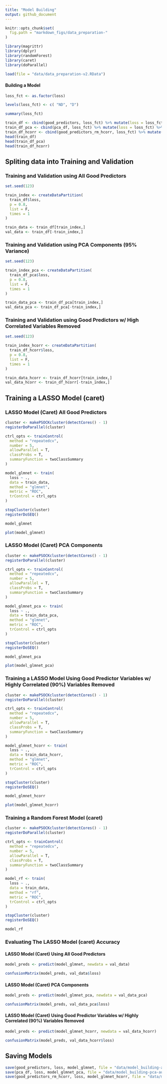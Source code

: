 ```yaml
---
title: "Model Building"
output: github_document
---
```


```r
knitr::opts_chunk$set(
  fig.path = "markdown_figs/data_preparation-"
)
```

```r
library(magrittr)
library(dplyr)
library(randomForest)
library(caret)
library(doParallel)
```

```r
load(file = "data/data_preparation-v2.RData")
```

#### Building a Model

```r
loss_fct <- as.factor(loss)

levels(loss_fct) <- c( "ND", "D")

summary(loss_fct)
```


```r
train_df <- cbind(good_predictors, loss_fct) %>% mutate(loss = loss_fct) %>% dplyr::select(-loss_fct)
train_df_pca <- cbind(pca_df, loss_fct) %>% mutate(loss = loss_fct) %>% dplyr::select(-loss_fct)
train_df_hcorr <- cbind(good_predictors_rm_hcorr, loss_fct) %>% mutate(loss = loss_fct) %>% dplyr::select(-loss_fct)
head(train_df)
head(train_df_pca)
head(train_df_hcorr)
```

## Spliting data into Training and Validation

### Training and Validation using All Good Predictors

```r
set.seed(123)

train_index <- createDataPartition(
  train_df$loss,
  p = 0.8,
  list = F,
  times = 1
)

train_data <- train_df[train_index,]
val_data <- train_df[-train_index,]
```

### Training and Validation using PCA Components (95% Variance)

```r
set.seed(123)

train_index_pca <- createDataPartition(
  train_df_pca$loss,
  p = 0.8,
  list = F,
  times = 1
)

train_data_pca <- train_df_pca[train_index,]
val_data_pca <- train_df_pca[-train_index,]
```

### Training and Validation using Good Predictors w/ High Correlated Variables Removed

```r
set.seed(123)

train_index_hcorr <- createDataPartition(
  train_df_hcorr$loss,
  p = 0.8,
  list = F,
  times = 1
)

train_data_hcorr <- train_df_hcorr[train_index,]
val_data_hcorr <- train_df_hcorr[-train_index,]
```

## Training a LASSO Model (caret)

### LASSO Model (Caret) All Good Predictors

```r
cluster <- makePSOCKcluster(detectCores() - 1)
registerDoParallel(cluster)

ctrl_opts <- trainControl(
  method = "repeatedcv",
  number = 5,
  allowParallel = T,
  classProbs = T,
  summaryFunction = twoClassSummary
)

model_glmnet <- train(
  loss ~ .,
  data = train_data,
  method = "glmnet",
  metric = "ROC",
  trControl = ctrl_opts
)

stopCluster(cluster)
registerDoSEQ()
```

```r
model_glmnet
```

```r
plot(model_glmnet)
```

### LASSO Model (Caret) PCA Components

```r
cluster <- makePSOCKcluster(detectCores() - 1)
registerDoParallel(cluster)

ctrl_opts <- trainControl(
  method = "repeatedcv",
  number = 5,
  allowParallel = T,
  classProbs = T,
  summaryFunction = twoClassSummary
)

model_glmnet_pca <- train(
  loss ~ .,
  data = train_data_pca,
  method = "glmnet",
  metric = "ROC",
  trControl = ctrl_opts
)

stopCluster(cluster)
registerDoSEQ()
```

```r
model_glmnet_pca
```

```r
plot(model_glmnet_pca)
```

### Training a LASSO Model Using Good Predictor Variables w/ Highly Correlated (90%) Variables Removed

```r
cluster <- makePSOCKcluster(detectCores() - 1)
registerDoParallel(cluster)

ctrl_opts <- trainControl(
  method = "repeatedcv",
  number = 5,
  allowParallel = T,
  classProbs = T,
  summaryFunction = twoClassSummary
)

model_glmnet_hcorr <- train(
  loss ~ .,
  data = train_data_hcorr,
  method = "glmnet",
  metric = "ROC",
  trControl = ctrl_opts
)

stopCluster(cluster)
registerDoSEQ()
```

```r
model_glmnet_hcorr
```

```r
plot(model_glmnet_hcorr)
```

### Training a Random Forest Model (caret)

```r
cluster <- makePSOCKcluster(detectCores() - 1)
registerDoParallel(cluster)

ctrl_opts <- trainControl(
  method = "repeatedcv",
  number = 5,
  allowParallel = T,
  classProbs = T,
  summaryFunction = twoClassSummary
)

model_rf <- train(
  loss ~ .,
  data = train_data,
  method = "rf",
  metric = "ROC",
  trControl = ctrl_opts
)

stopCluster(cluster)
registerDoSEQ()
```

```r
model_rf
```

### Evaluating The LASSO Model (caret) Accuracy

#### LASSO Model (Caret) Using All Good Predictors

```r
model_preds <- predict(model_glmnet, newdata = val_data)

confusionMatrix(model_preds, val_data$loss)
```

#### LASSO Model (Caret) PCA Components

```r
model_preds <- predict(model_glmnet_pca, newdata = val_data_pca)

confusionMatrix(model_preds, val_data_pca$loss)
```
#### LASSO Model (Caret) Using Good Predictor Variables w/ Highly Correlated (90%) Variables Removed

```r
model_preds <- predict(model_glmnet_hcorr, newdata = val_data_hcorr)

confusionMatrix(model_preds, val_data_hcorr$loss)
```

## Saving Models
```r
save(good_predictors, loss, model_glmnet, file = "data/model_building-auc71_52.RData")
save(pca_df, loss, model_glmnet_pca, file = "data/model_building-pca-auc68_95.RData")
save(good_predictors_rm_hcorr, loss, model_glmnet_hcorr, file = "data/model_building-rm_hcorr-auc70_64.RData")
```

